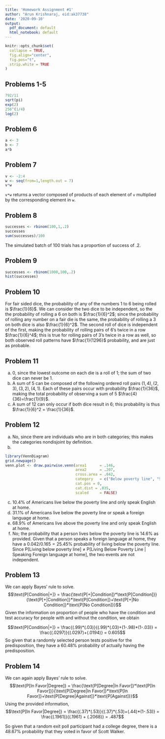 ```yaml
---
title: 'Homework Assignment #1'
author: "Arun Krishnaraj, eid:ak37738"
date: '2020-09-10'
output:
  pdf_document: default
  html_notebook: default
---
```


```r
knitr::opts_chunk$set(
  collapse = TRUE,
  fig.align="center",
  fig.pos="t",
  strip.white = TRUE
)
```

## Problems 1-5

```r
792/11
sqrt(pi)
exp(2)
256^(1/4)
log(2)
```

## Problem 6
```r
a <- 3
b <- 7
a*b
```

## Problem 7
```r
v <- -2:4 
w <- seq(from=1,length.out = 7)
v*w
```

`v*w` returns a vector composed of products of each element of `v` multiplied by the corresponding element in `w`.

## Problem 8
```r
successes <- rbinom(100,1,.2)
successes
sum(successes)/100
```
The simulated batch of 100 trials has a proportion of success of .2.

## Problem 9
```r
successes <- rbinom(1000,100,.2)
hist(successes)
```
## Problem 10
For fair sided dice, the probability of any of the numbers 1 to 6 being rolled is $\frac{1}{6}$. We can consider the two dice to be independent, so the the probability of rolling a 6 on both is $\frac{1}{6}^2$; since the probability of rolling any number on a fair die is the same, the probability of rolling a 3 on both dice is also $\frac{1}{6}^2$. The second roll of dice is independent of the first, making the probability of rolling pairs of 6's twice in a row $\frac{1}{6}^4$; this is true for rolling pairs of 3's twice in a row as well, so both observed roll patterns have $\frac{1}{1296}$ probability, and are just as probable.

## Problem 11
a. $0$, since the lowest outcome on each die is a roll of 1; the sum of two dice can never be 1.
b. A sum of 5 can be composed of the following ordered roll pairs $(1,4),(2,3),(3,2),(4,1)$. Each of these pairs occur with probability $\frac{1}{36}$, making the total probability of observing a sum of 5 $\frac{4}{36}=\frac{1}{9}$.
c. A sum of 12 can only occur if both dice result in 6; this probability is thus $\frac{1}{6}^2 = \frac{1}{36}$.

## Problem 12
a. No, since there are individuals who are in both categories; this makes the categories nondisjoint by definition.
b.
```r
library(VennDiagram)
grid.newpage()
venn.plot <- draw.pairwise.venn(area1      = .146,
                                area2      = .207,
                                cross.area = .042,
                                category   = c("Below poverty line", "Speak foreign language at home"),
                                cat.pos = 0,
                                cat.dist = .035,
                                scaled     = FALSE)

```

c. 10.4% of Americans live below the poverty line and only speak English at home.
d. 31.1% of Americans live below the poverty line or speak a foreign language at home.
e. 68.9% of Americans live above the poverty line and only speak English at home.
f. No; the probability that a person lives below the poverty line is 14.6% as provided. Given that a person speaks a foreign language at home, they have a $0.042/0.165 = 25.45\%$ probability of living below the poverty line. Since P[Living below poverty line] $\neq$ P[Living Below Poverty Line $|$ Speaking Foreign language at home], the two events are not independent.

## Problem 13
We can apply Bayes' rule to solve.
$$\text{P[Condition|+]} = \frac{\text{P[+|Condition]}*\text{P[Condition]}}{\text{P[+|Condition]}*\text{P[Condition]}+\text{P[+|No Condition]}*\text{P[No Condition]}}$$
Given the information on proportion of people who have the condition and test accuracy for people with and without the condition, we obtain

$$\text{P[Condition|+]} = \frac{(.99)*(.03)}{(.99)*(.03)+(1-.98)*(1-.03)} = \frac{(.0297)}{(.0297)+(.0194)} = 0.605$$
So given that a randomly selected person tests positive for the predisposition, they have a 60.48% probability of actually having the predisposition. 

## Problem 14
We can again apply Bayes' rule to solve.
$$\text{P[In Favor|Degree]} = \frac{\text{P[Degree|In Favor]}*\text{P[In Favor]}}{\text{P[Degree|In Favor]}*\text{P[In Favor]}+\text{P[Degree|Against]}*\text{P[Against]}}$$
Using the provided information,
$$\text{P[In Favor|Degree]} = \frac{(.37)*(.53)}{(.37)*(.53)+(.44)*(1-.53)} = \frac{(.1961)}{(.1961) + (.2068)} = .487$$

So given that a random exit poll participant had a college degree, there is a 48.67% probability that they voted in favor of Scott Walker.